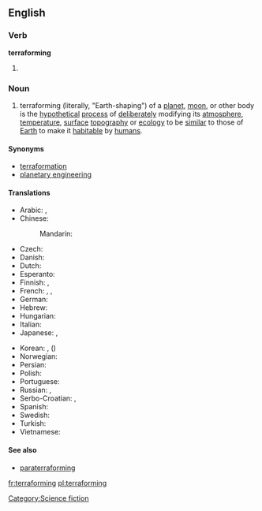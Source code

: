 ==English==

===Verb===
'''terraforming'''

# {{present participle of|[[terraform]]}}

===Noun===
{{wikipedia}}
{{en-noun|-}}

# terraforming (literally, "Earth-shaping") of a [[planet]], [[moon]], or other body is the [[hypothetical]] [[process]] of [[deliberately]] modifying its [[atmosphere]], [[temperature]], [[surface]] [[topography]] or [[ecology]] to be [[similar]] to those of [[Earth]] to make it [[habitable]] by [[human|humans]].

====Synonyms====
* [[terraformation]]
* [[planetary engineering]]

====Translations====
{{trans-top|planetary engineering}}
* Arabic: {{t|ar|إعادة تأهيل|f|tr='i3aadat ta'hiil}},  {{t|ar|تيرافورمينغ|m|tr=tirafuurmingh}}
* Chinese:
*: Mandarin: {{t-|cmn|地球化|tr=dìqiúhuà|sc=Hani}}
* Czech: {{t|cs|terraformace|f}}
* Danish: {{t|da|terraformning}}
* Dutch: {{t|nl|terravorming}}
* Esperanto: {{t|eo|teroformigo|m|xs=Esperanto}}
* Finnish: {{t|fi|maankaltaistaminen}},  {{t|fi|terraformointi}}
* French: {{t+|fr|terraformation|f}},  {{t+|fr|terraforming|m}},  {{t+|fr|terraformage|m}}
* German: {{t+|de|Terraforming|n}}
* Hebrew: {{t|he|הארצה|f|tr=ha'aratsa}}
* Hungarian: {{t|hu|terraformálás}}
* Italian: {{t|it|terraformazione|f}}
* Japanese: {{t|ja|テラフォーミング|tr=terafōmingu}},  {{t-|ja|地球化|tr=ちきゅうか, chikyūka}}
{{trans-mid}}
* Korean: {{t|ko|테라포밍|tr=terapoming|sc=Hang}},  {{t|ko|지구화|tr=jiguhwa|sc=Hang}} ({{t|ko| 地球化}})
* Norwegian: {{t-|no|terraforming}}
* Persian: {{t|fa|زمینی‌سازی|xs=Persian}}
* Polish: {{t|pl|terraformowanie|n}}
* Portuguese: {{t|pt|terraformação|f}}
* Russian: {{t-|ru|терраформирование|n|tr=terraformírovanije}},  {{t|ru|терраформинг|m|tr=terrafórming}}
* Serbo-Croatian: {{t|sh|тераформирање|n|sc=Cyrl|xs=Serbo-Croatian}},  {{t|sh|teraformiranje|n|xs=Serbo-Croatian}}
* Spanish: {{t|es|terraformación|f}}
* Swedish: {{t|sv|terraformning}}
* Turkish: {{t-|tr|terraforming}}
* Vietnamese: {{t|vi|địa khai hóa|xs=Vietnamese}}
{{trans-bottom}}

====See also====
* [[paraterraforming]]

[[Category:Science fiction]]

[[fr:terraforming]]
[[pl:terraforming]]
